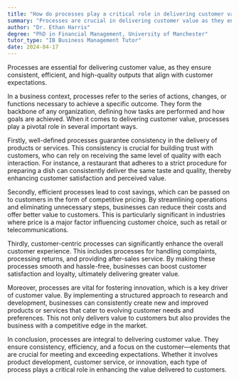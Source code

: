 ```yaml
---
title: "How do processes play a critical role in delivering customer value?"
summary: "Processes are crucial in delivering customer value as they ensure consistent, efficient, and high-quality output that meets customer expectations."
author: "Dr. Ethan Harris"
degree: "PhD in Financial Management, University of Manchester"
tutor_type: "IB Business Management Tutor"
date: 2024-04-17
---
```


Processes are essential for delivering customer value, as they ensure consistent, efficient, and high-quality outputs that align with customer expectations.

In a business context, processes refer to the series of actions, changes, or functions necessary to achieve a specific outcome. They form the backbone of any organization, defining how tasks are performed and how goals are achieved. When it comes to delivering customer value, processes play a pivotal role in several important ways.

Firstly, well-defined processes guarantee consistency in the delivery of products or services. This consistency is crucial for building trust with customers, who can rely on receiving the same level of quality with each interaction. For instance, a restaurant that adheres to a strict procedure for preparing a dish can consistently deliver the same taste and quality, thereby enhancing customer satisfaction and perceived value.

Secondly, efficient processes lead to cost savings, which can be passed on to customers in the form of competitive pricing. By streamlining operations and eliminating unnecessary steps, businesses can reduce their costs and offer better value to customers. This is particularly significant in industries where price is a major factor influencing customer choice, such as retail or telecommunications.

Thirdly, customer-centric processes can significantly enhance the overall customer experience. This includes processes for handling complaints, processing returns, and providing after-sales service. By making these processes smooth and hassle-free, businesses can boost customer satisfaction and loyalty, ultimately delivering greater value.

Moreover, processes are vital for fostering innovation, which is a key driver of customer value. By implementing a structured approach to research and development, businesses can consistently create new and improved products or services that cater to evolving customer needs and preferences. This not only delivers value to customers but also provides the business with a competitive edge in the market.

In conclusion, processes are integral to delivering customer value. They ensure consistency, efficiency, and a focus on the customer—elements that are crucial for meeting and exceeding expectations. Whether it involves product development, customer service, or innovation, each type of process plays a critical role in enhancing the value delivered to customers.
    